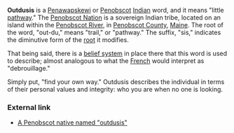 '''Outdusis''' is a [[Penawapskewi]] or [[Penobscot]] [[Indian]] word, and it means "little [[pathway]]." The [http:www.penobscotnation.org Penobscot Nation] is a sovereign Indian tribe, located on an island within the [[Penobscot River]], in [[Penobscot County]], [[Maine]]. The root of the word, "out-du," means "trail," or "pathway." The suffix, "sis," indicates the diminutive form of the [[root]] it modifies.

That being said, there is a [[belief system]] in place there that this word is used to describe; almost analogous to what the [[French]] would interpret as "debrouillage."

Simply put, "find your own way."  Outdusis describes the individual in terms of their personal values and integrity: who you are when no one is looking.


=== External link ===

* [http://www.outdusis.com A Penobscot native named "outdusis"]


<!--[[User:216.204.52.11|216.204.52.11]] 20:44, 28 Mar 2005 (UTC)--iabasis-->